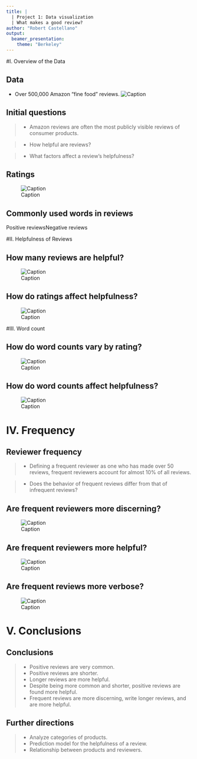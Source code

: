 ```yaml
---
title: |
  | Project 1: Data visualization
  | What makes a good review?
author: "Robert Castellano"
output: 
  beamer_presentation:
    theme: "Berkeley"
---
```


#I. Overview of the Data

## Data
- Over 500,000 Amazon "fine food" reviews.\newline
\pause
![Caption](AmazonReview.png)

## Initial questions

> - Amazon reviews are often the most publicly visible reviews of consumer products.

> - How helpful are reviews?

> - What factors affect a review's helpfulness?

## Ratings

![Caption](GreatGraphs/RatingDist.png)

## Commonly used words in reviews


\includegraphics[width = 150pt]{PositiveSampleText.png}
\includegraphics[width = 150pt]{NegativeSampleText.png}
\newline

\qquad\qquad Positive reviews\qquad\qquad\qquad\qquad Negative reviews

#II. Helpfulness of Reviews

## How many reviews are helpful?
\pause
![Caption](GreatGraphs/HelpfulnessDist.png)

## How do ratings affect helpfulness?
\pause
![Caption](GreatGraphs/PercentHelpfulByRating.png)

#III. Word count

## How do word counts vary by rating?
\pause
![Caption](GreatGraphs/WordCountRating.png)

## How do word counts affect helpfulness?
\pause
![Caption](GreatGraphs/WordCountHelpfulness.png)

# IV. Frequency

## Reviewer frequency

> - Defining a frequent reviewer as one who has made over 50 reviews, frequent reviewers account for almost 10% of all reviews.

> - Does the behavior of frequent reviews differ from that of infrequent reviews?


## Are frequent reviewers more discerning?

\pause
![Caption](GreatGraphs/FreqScoreDist.png)

## Are frequent reviewers more helpful?
\pause
![Caption](GreatGraphs/FreqHelpful.png)

## Are frequent reviews more verbose?
\pause
![Caption](GreatGraphs/FreqWord.png)


# V. Conclusions

## Conclusions

> - Positive reviews are very common.
> - Positive reviews are shorter.
> - Longer reviews are more helpful.
> - Despite being more common and shorter, positive reviews are found more helpful.
> - Frequent reviews are more discerning, write longer reviews, and are more helpful.

## Further directions

> - Analyze categories of products.
> - Prediction model for the helpfulness of a review.
> - Relationship between products and reviewers.


